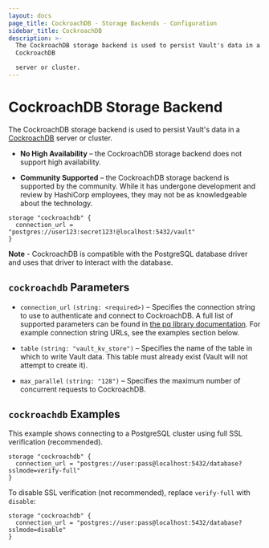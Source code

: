 ```yaml
---
layout: docs
page_title: CockroachDB - Storage Backends - Configuration
sidebar_title: CockroachDB
description: >-
  The CockroachDB storage backend is used to persist Vault's data in a
  CockroachDB

  server or cluster.
---
```


# CockroachDB Storage Backend

The CockroachDB storage backend is used to persist Vault's data in a
[CockroachDB][cockroachdb] server or cluster.

- **No High Availability** – the CockroachDB storage backend does not support
  high availability.

- **Community Supported** – the CockroachDB storage backend is supported by the
  community. While it has undergone development and review by HashiCorp 
  employees, they may not be as knowledgeable about the technology.

```hcl
storage "cockroachdb" {
  connection_url = "postgres://user123:secret123!@localhost:5432/vault"
}
```

**Note** - CockroachDB is compatible with the PostgreSQL database driver and 
uses that driver to interact with the database.

## `cockroachdb` Parameters

- `connection_url` `(string: <required>)` – Specifies the connection string to
  use to authenticate and connect to CockroachDB. A full list of supported
  parameters can be found in [the pq library documentation][pglib]. For example
  connection string URLs, see the examples section below.

- `table` `(string: "vault_kv_store")` – Specifies the name of the table in
  which to write Vault data. This table must already exist (Vault will not
  attempt to create it).

- `max_parallel` `(string: "128")` – Specifies the maximum number of concurrent
  requests to CockroachDB.

## `cockroachdb` Examples

This example shows connecting to a PostgreSQL cluster using full SSL
verification (recommended).

```hcl
storage "cockroachdb" {
  connection_url = "postgres://user:pass@localhost:5432/database?sslmode=verify-full"
}
```

To disable SSL verification (not recommended), replace `verify-full` with
`disable`:

```hcl
storage "cockroachdb" {
  connection_url = "postgres://user:pass@localhost:5432/database?sslmode=disable"
}
```

[cockroachdb]: https://www.cockroachlabs.com/
[pglib]: https://godoc.org/github.com/lib/pq#hdr-Connection_String_Parameters

